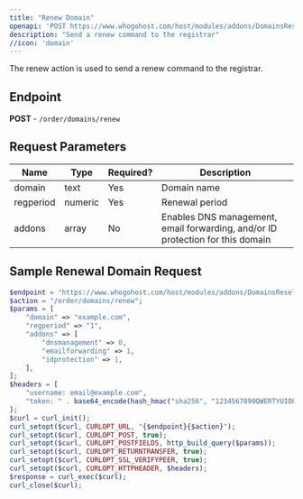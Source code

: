 ```yaml
---
title: "Renew Domain"
openapi: 'POST https://www.whogohost.com/host/modules/addons/DomainsReseller/api/index.php'
description: "Send a renew command to the registrar"
//icon: 'domain'
---
```


The renew action is used to send a renew command to the registrar.

## Endpoint
**POST** - `/order/domains/renew`

## Request Parameters

| Name    | Type    | Required? | Description                                                   |
|---------|---------|-----------|---------------------------------------------------------------|
| domain  | text    | Yes       | Domain name                                                   |
| regperiod | numeric | Yes     | Renewal period                                                |
| addons  | array   | No        | Enables DNS management, email forwarding, and/or ID protection for this domain |

## Sample Renewal Domain Request

```php
$endpoint = "https://www.whogohost.com/host/modules/addons/DomainsReseller/api/index.php";
$action = "/order/domains/renew";
$params = [
    "domain" => "example.com",
    "regperiod" => "1",
    "addons" => [
        "dnsmanagement" => 0,
        "emailforwarding" => 1,
        "idprotection" => 1,
    ],
];
$headers = [
    "username: email@example.com",
    "token: " . base64_encode(hash_hmac("sha256", "1234567890QWERTYUIOPASDFGHJKLZXCVBNM", "email@example.com:" . gmdate("y-m-d H")))
];
$curl = curl_init();
curl_setopt($curl, CURLOPT_URL, "{$endpoint}{$action}");
curl_setopt($curl, CURLOPT_POST, true);
curl_setopt($curl, CURLOPT_POSTFIELDS, http_build_query($params));
curl_setopt($curl, CURLOPT_RETURNTRANSFER, true);
curl_setopt($curl, CURLOPT_SSL_VERIFYPEER, true);
curl_setopt($curl, CURLOPT_HTTPHEADER, $headers);
$response = curl_exec($curl);
curl_close($curl);



